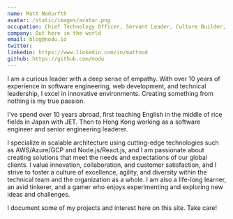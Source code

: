 ```yaml
---
name: Matt Nodurfth
avatar: /static/images/avatar.png
occupation: Chief Technology Officer, Servant Leader, Culture Builder, Hands on Hacker
company: Out here in the world
email: blog@nodu.io
twitter:
linkedin: https://www.linkedin.com/in/mattnod
github: https://github.com/nodu
---
```


I am a curious leader with a deep sense of empathy. With over 10 years of experience in software engineering, web development, and technical leadership, I excel in innovative environments. Creating something from nothing is my true passion.

I've spend over 10 years abroad, first teaching English in the middle of rice fields in Japan with JET. Then to Hong Kong working as a software engineer and senior engineering leaderer.

I specialize in scalable architecture using cutting-edge technologies such as AWS/Azure/GCP and Node.js/React.js, and I am passionate about creating solutions that meet the needs and expectations of our global clients. I value innovation, collaboration, and customer satisfaction, and I strive to foster a culture of excellence, agility, and diversity within the technical team and the organization as a whole. I am also a life-long learner, an avid tinkerer, and a gamer who enjoys experimenting and exploring new ideas and challenges.

I document some of my projects and interest here on this site. Take care!
